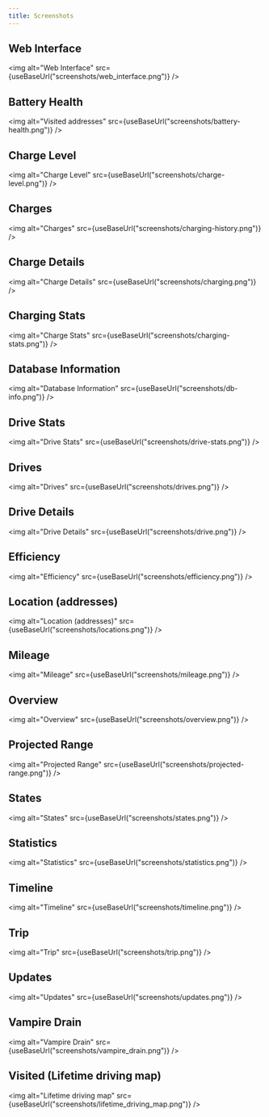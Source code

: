 ```yaml
---
title: Screenshots
---
```



## Web Interface

<img alt="Web Interface" src={useBaseUrl("screenshots/web_interface.png")} />

## Battery Health

<img
  alt="Visited addresses"
  src={useBaseUrl("screenshots/battery-health.png")}
/>

## Charge Level

<img alt="Charge Level" src={useBaseUrl("screenshots/charge-level.png")} />

## Charges

<img alt="Charges" src={useBaseUrl("screenshots/charging-history.png")} />

## Charge Details

<img alt="Charge Details" src={useBaseUrl("screenshots/charging.png")} />

## Charging Stats

<img alt="Charge Stats" src={useBaseUrl("screenshots/charging-stats.png")} />

## Database Information

<img alt="Database Information" src={useBaseUrl("screenshots/db-info.png")} />

## Drive Stats

<img alt="Drive Stats" src={useBaseUrl("screenshots/drive-stats.png")} />

## Drives

<img alt="Drives" src={useBaseUrl("screenshots/drives.png")} />

## Drive Details

<img alt="Drive Details" src={useBaseUrl("screenshots/drive.png")} />

## Efficiency

<img alt="Efficiency" src={useBaseUrl("screenshots/efficiency.png")} />

## Location (addresses)

<img alt="Location (addresses)" src={useBaseUrl("screenshots/locations.png")} />

## Mileage

<img alt="Mileage" src={useBaseUrl("screenshots/mileage.png")} />

## Overview

<img alt="Overview" src={useBaseUrl("screenshots/overview.png")} />

## Projected Range

<img
  alt="Projected Range"
  src={useBaseUrl("screenshots/projected-range.png")}
/>

## States

<img alt="States" src={useBaseUrl("screenshots/states.png")} />

## Statistics

<img alt="Statistics" src={useBaseUrl("screenshots/statistics.png")} />

## Timeline

<img alt="Timeline" src={useBaseUrl("screenshots/timeline.png")} />

## Trip

<img alt="Trip" src={useBaseUrl("screenshots/trip.png")} />

## Updates

<img alt="Updates" src={useBaseUrl("screenshots/updates.png")} />

## Vampire Drain

<img alt="Vampire Drain" src={useBaseUrl("screenshots/vampire_drain.png")} />

## Visited (Lifetime driving map)

<img
  alt="Lifetime driving map"
  src={useBaseUrl("screenshots/lifetime_driving_map.png")}
/>
